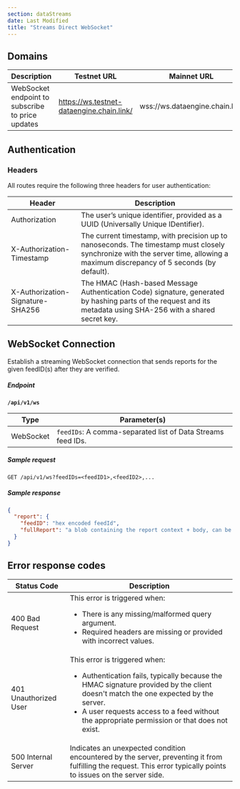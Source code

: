 ```yaml
---
section: dataStreams
date: Last Modified
title: "Streams Direct WebSocket"
---
```



<DataStreams section="dsNotes" />

## Domains

| Description                                      | Testnet URL                               | Mainnet URL                    |
| ------------------------------------------------ | ----------------------------------------- | ------------------------------ |
| WebSocket endpoint to subscribe to price updates | https://ws.testnet-dataengine.chain.link/ | wss://ws.dataengine.chain.link |

## Authentication

### Headers

All routes require the following three headers for user authentication:

| Header                           | Description                                                                                                                                                                     |
| -------------------------------- | ------------------------------------------------------------------------------------------------------------------------------------------------------------------------------- |
| Authorization                    | The user’s unique identifier, provided as a UUID (Universally Unique IDentifier).                                                                                               |
| X-Authorization-Timestamp        | The current timestamp, with precision up to nanoseconds. The timestamp must closely synchronize with the server time, allowing a maximum discrepancy of 5 seconds (by default). |
| X-Authorization-Signature-SHA256 | The HMAC (Hash-based Message Authentication Code) signature, generated by hashing parts of the request and its metadata using SHA-256 with a shared secret key.                 |

## WebSocket Connection

Establish a streaming WebSocket connection that sends reports for the given feedID(s) after they are verified.

##### Endpoint

**`/api/v1/ws`**

| Type      | Parameter(s)                                                |
| --------- | ----------------------------------------------------------- |
| WebSocket | `feedIDs`: A comma-separated list of Data Streams feed IDs. |

##### Sample request

```http
GET /api/v1/ws?feedIDs=<feedID1>,<feedID2>,...
```

##### Sample response

```json
{
  "report": {
    "feedID": "hex encoded feedId",
    "fullReport": "a blob containing the report context + body, can be passed unmodified to the contract for verification"
  }
}
```

## Error response codes

| Status Code           | Description                                                                                                                                                                                                                                                                         |
| --------------------- | ----------------------------------------------------------------------------------------------------------------------------------------------------------------------------------------------------------------------------------------------------------------------------------- |
| 400 Bad Request       | This error is triggered when: <ul><li>There is any missing/malformed query argument.</li><li>Required headers are missing or provided with incorrect values.</li></ul>                                                                                                              |
| 401 Unauthorized User | This error is triggered when: <ul><li>Authentication fails, typically because the HMAC signature provided by the client doesn't match the one expected by the server.</li><li>A user requests access to a feed without the appropriate permission or that does not exist.</li></ul> |
| 500 Internal Server   | Indicates an unexpected condition encountered by the server, preventing it from fulfilling the request. This error typically points to issues on the server side.                                                                                                                   |
